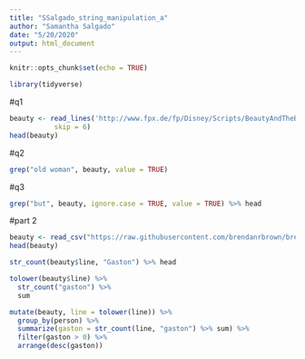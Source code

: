 ```yaml
---
title: "SSalgado_string_manipulation_a"
author: "Samantha Salgado"
date: "5/20/2020"
output: html_document
---
```


```r
knitr::opts_chunk$set(echo = TRUE)
```

```r
library(tidyverse)
```

#q1
```r
beauty <- read_lines('http://www.fpx.de/fp/Disney/Scripts/BeautyAndTheBeast.txt', 
           skip = 6)
head(beauty)
```
#q2          
```r
grep("old woman", beauty, value = TRUE)
```
 
#q3          
   
```r
grep("but", beauty, ignore.case = TRUE, value = TRUE) %>% head
```
      
#part 2  
```r
beauty <- read_csv("https://raw.githubusercontent.com/brendanrbrown/brendanrbrown.github.io/master/beauty.csv")
head(beauty)
```


```r
str_count(beauty$line, "Gaston") %>% head
```

```r
tolower(beauty$line) %>%
  str_count("gaston") %>%
  sum
```
     
           
```r
mutate(beauty, line = tolower(line)) %>%
  group_by(person) %>%
  summarize(gaston = str_count(line, "gaston") %>% sum) %>%
  filter(gaston > 0) %>%
  arrange(desc(gaston))
```
     
     